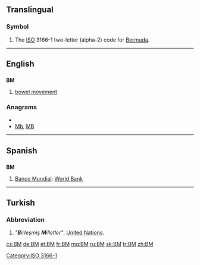 {{also|.bm|bm.}}
==Translingual==
===Symbol===
{{infl|mul|symbol}}
# The [[ISO]] 3166-1 two-letter (alpha-2) code for [[Bermuda]].

[[Category:ISO 3166-1]]
----

==English==

==={{initialism}}===
'''BM'''

# [[bowel movement]]

===Anagrams===
* {{alphagram|bm}}
* [[Mb#English|Mb]], [[MB#English|MB]]


----

==Spanish==

==={{abbreviation|es}}===
'''BM'''

# [[Banco Mundial]]: [[World Bank]]

----

==Turkish==

===Abbreviation===
{{infl|tr|abbreviation}}

# ''"'''B'''irleşmiş '''M'''illetler"'', [[United Nations]].

[[cs:BM]]
[[de:BM]]
[[et:BM]]
[[fr:BM]]
[[mg:BM]]
[[ru:BM]]
[[sk:BM]]
[[tr:BM]]
[[zh:BM]]